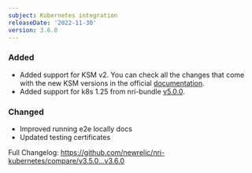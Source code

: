 ```yaml
---
subject: Kubernetes integration
releaseDate: '2022-11-30'
version: 3.6.0
---
```


### Added

* Added support for KSM v2. You can check all the changes that come with the new KSM versions in the official [documentation](https://github.com/kubernetes/kube-state-metrics/blob/master/CHANGELOG.md#v200-alpha--2020-09-16).
* Added support for k8s 1.25 from nri-bundle [v5.0.0](https://github.com/newrelic/helm-charts/releases/tag/nri-bundle-5.0.0).

### Changed

* Improved running e2e locally docs
* Updated testing certificates

Full Changelog: https://github.com/newrelic/nri-kubernetes/compare/v3.5.0...v3.6.0
